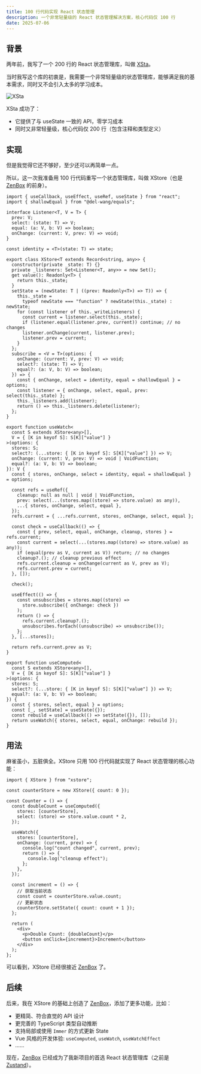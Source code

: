 ```yaml
---
title: 100 行代码实现 React 状态管理
description: 一个非常轻量级的 React 状态管理解决方案，核心代码仅 100 行
date: 2025-07-06
---
```


## 背景

两年前，我写了一个 200 行的 React 状态管理库，叫做 [XSta](https://github.com/idootop/xsta)。

当时我写这个库的初衷是，我需要一个非常轻量级的状态管理库，能够满足我的基本需求，同时又不会引入太多的学习成本。

![XSta](/images/xsta.webp)

XSta 成功了：

- 它提供了与 useState 一致的 API，零学习成本
- 同时又非常轻量级，核心代码仅 200 行（包含注释和类型定义）

## 实现

但是我觉得它还不够好，至少还可以再简单一点。

所以，这一次我准备用 100 行代码重写一个状态管理库，叫做 XStore（也是 [ZenBox](https://github.com/idootop/ZenBox) 的前身）。

```tsx lineNumbers
import { useCallback, useEffect, useRef, useState } from "react";
import { shallowEqual } from "@del-wang/equals";

interface Listener<T, V = T> {
  prev: V;
  select: (state: T) => V;
  equal: (a: V, b: V) => boolean;
  onChange: (current: V, prev: V) => void;
}

const identity = <T>(state: T) => state;

export class XStore<T extends Record<string, any>> {
  constructor(private _state: T) {}
  private _listeners: Set<Listener<T, any>> = new Set();
  get value(): Readonly<T> {
    return this._state;
  }
  setState = (newState: T | ((prev: Readonly<T>) => T)) => {
    this._state =
      typeof newState === "function" ? newState(this._state) : newState;
    for (const listener of this._writeListeners) {
      const current = listener.select(this._state);
      if (listener.equal(listener.prev, current)) continue; // no changes
      listener.onChange(current, listener.prev);
      listener.prev = current;
    }
  };
  subscribe = <V = T>(options: {
    onChange: (current: V, prev: V) => void;
    select?: (state: T) => V;
    equal?: (a: V, b: V) => boolean;
  }) => {
    const { onChange, select = identity, equal = shallowEqual } = options;
    const listener = { onChange, select, equal, prev: select(this._state) };
    this._listeners.add(listener);
    return () => this._listeners.delete(listener);
  };
}

export function useWatch<
  const S extends XStore<any>[],
  V = { [K in keyof S]: S[K]["value"] }
>(options: {
  stores: S;
  select?: (...store: { [K in keyof S]: S[K]["value"] }) => V;
  onChange: (current: V, prev: V) => void | VoidFunction;
  equal?: (a: V, b: V) => boolean;
}): V {
  const { stores, onChange, select = identity, equal = shallowEqual } = options;

  const refs = useRef({
    cleanup: null as null | void | VoidFunction,
    prev: select(...(stores.map((store) => store.value) as any)),
    ...{ stores, onChange, select, equal },
  });
  refs.current = { ...refs.current, stores, onChange, select, equal };

  const check = useCallback(() => {
    const { prev, select, equal, onChange, cleanup, stores } = refs.current;
    const current = select(...(stores.map((store) => store.value) as any));
    if (equal(prev as V, current as V)) return; // no changes
    cleanup?.(); // cleanup previous effect
    refs.current.cleanup = onChange(current as V, prev as V);
    refs.current.prev = current;
  }, []);

  check();

  useEffect(() => {
    const unsubscribes = stores.map((store) =>
      store.subscribe({ onChange: check })
    );
    return () => {
      refs.current.cleanup?.();
      unsubscribes.forEach((unsubscribe) => unsubscribe());
    };
  }, [...stores]);

  return refs.current.prev as V;
}

export function useComputed<
  const S extends XStore<any>[],
  V = { [K in keyof S]: S[K]["value"] }
>(options: {
  stores: S;
  select?: (...store: { [K in keyof S]: S[K]["value"] }) => V;
  equal?: (a: V, b: V) => boolean;
}) {
  const { stores, select, equal } = options;
  const [_, setState] = useState({});
  const rebuild = useCallback(() => setState({}), []);
  return useWatch({ stores, select, equal, onChange: rebuild });
}
```

## 用法

麻雀虽小，五脏俱全。XStore 只用 100 行代码就实现了 React 状态管理的核心功能：

```tsx
import { XStore } from "xstore";

const counterStore = new XStore({ count: 0 });

const Counter = () => {
  const doubleCount = useComputed({
    stores: [counterStore],
    select: (store) => store.value.count * 2,
  });

  useWatch({
    stores: [counterStore],
    onChange: (current, prev) => {
      console.log("count changed", current, prev);
      return () => {
        console.log("cleanup effect");
      };
    },
  });

  const increment = () => {
    // 获取当前状态
    const count = counterStore.value.count;
    // 更新状态
    counterStore.setState({ count: count + 1 });
  };

  return (
    <div>
      <p>Double Count: {doubleCount}</p>
      <button onClick={increment}>Increment</button>
    </div>
  );
};
```

可以看到，XStore 已经很接近 [ZenBox](https://github.com/idootop/ZenBox) 了。

## 后续

后来，我在 XStore 的基础上创造了 [ZenBox](https://github.com/idootop/ZenBox)，添加了更多功能，比如：

- 更精简、符合直觉的 API 设计
- 更完善的 TypeScript 类型自动推断
- 支持局部或使用 `Immer` 的方式更新 State
- Vue 风格的开发体验: `useComputed`, `useWatch`, `useWatchEffect`
- ……

现在，[ZenBox](https://github.com/idootop/ZenBox) 已经成为了我新项目的首选 React 状态管理库（之前是 [Zustand](https://github.com/pmndrs/zustand)）。
